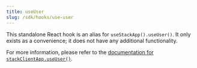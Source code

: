```yaml
---
title: useUser
slug: /sdk/hooks/use-user
---
```


This standalone React hook is an alias for `useStackApp().useUser()`. It only exists as a convenience; it does not have any additional functionality.

For more information, please refer to the [documentation for `stackClientApp.useUser()`](../objects/stack-app.mdx#stackclientappuseuseroptions).
